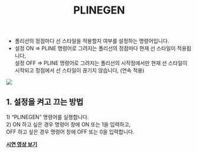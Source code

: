 ﻿---
title: PLINEGEN
---


[image1]: ../../../../../assets/images/commands/plinegen/image1.png

* 폴리선의 정점마다 선 스타일을 적용할지 여부를 설정하는 명령어입니다.  
* 설정 ON \=\> PLINE 명령어로 그려지는 폴리선의 정점마다 현재 선 스타일이 적용됩니다,  
  설정 OFF \=\> PLINE 명령어로 그려지는 폴리선의 시작점에서만 현재 선 스타일이 시작되고 정점에서 선 스타일이 끊기지 않습니다, (연속 적용)

![][image1]

## **1\. 설정을 켜고 끄는 방법**

1\) “PLINEGEN” 명령어를 실행합니다.  
2\) ON 하고 싶은 경우 명령어 창에 ON 또는 1을 입력하고,   
OFF 하고 싶은 경우 명령어 창에 OFF 또는 0을 입력합니다.

[**<Icon name="youtube" class="emoji"/> 시연 영상 보기**](https://youtu.be/wL3qiCXVaek) 

